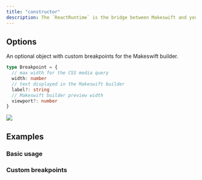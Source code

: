 ```yaml
---
title: "constructor"
description: The `ReactRuntime` is the bridge between Makeswift and your app. It tells the Makeswift builder about the schema of your components and which breakpoints to use.
---
```



## Options

<ParamField query="breakpoints" type="Record<string, Breakpoint>">
  An optional object with custom breakpoints for the Makeswift builder.

```ts
type Breakpoint = {
  // max width for the CSS media query
  width: number
  // text displayed in the Makeswift builder
  label?: string
  // Makeswift builder preview width
  viewport?: number
}
```

  <Accordion title="Where are these breakpoints in the Makeswift builder?">
    <Frame>
      <img src="/images/custom-breakpoints.png" />
    </Frame>
  </Accordion>
</ParamField>

## Examples

### Basic usage

<RuntimeExample />

### Custom breakpoints

<BreakpointsExample />
